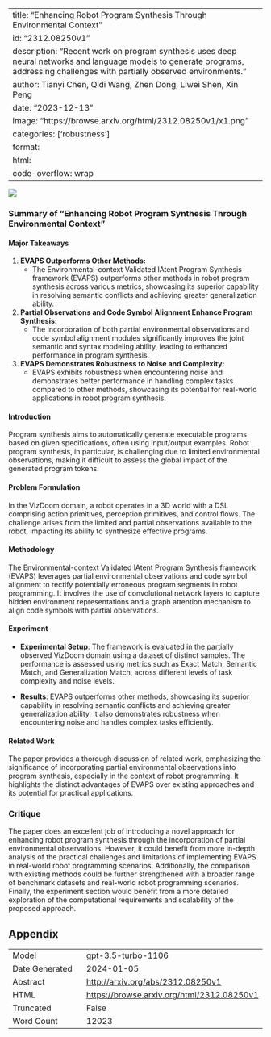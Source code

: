 
---
title: "Enhancing Robot Program Synthesis Through Environmental Context"
id: "2312.08250v1"
description: "Recent work on program synthesis uses deep neural networks and language models to generate programs, addressing challenges with partially observed environments."
author: Tianyi Chen, Qidi Wang, Zhen Dong, Liwei Shen, Xin Peng
date: "2023-12-13"
image: "https://browse.arxiv.org/html/2312.08250v1/x1.png"
categories: ['robustness']
format:
  html:
    code-overflow: wrap
---

![](https://browse.arxiv.org/html/2312.08250v1/x1.png)

### Summary of "Enhancing Robot Program Synthesis Through Environmental Context"

#### Major Takeaways
1. **EVAPS Outperforms Other Methods:**
   - The Environmental-context Validated lAtent Program Synthesis framework (EVAPS) outperforms other methods in robot program synthesis across various metrics, showcasing its superior capability in resolving semantic conflicts and achieving greater generalization ability.
  
2. **Partial Observations and Code Symbol Alignment Enhance Program Synthesis:**
   - The incorporation of both partial environmental observations and code symbol alignment modules significantly improves the joint semantic and syntax modeling ability, leading to enhanced performance in program synthesis.
   
3. **EVAPS Demonstrates Robustness to Noise and Complexity:**
   - EVAPS exhibits robustness when encountering noise and demonstrates better performance in handling complex tasks compared to other methods, showcasing its potential for real-world applications in robot program synthesis.

#### Introduction
Program synthesis aims to automatically generate executable programs based on given specifications, often using input/output examples. Robot program synthesis, in particular, is challenging due to limited environmental observations, making it difficult to assess the global impact of the generated program tokens.

#### Problem Formulation
In the VizDoom domain, a robot operates in a 3D world with a DSL comprising action primitives, perception primitives, and control flows. The challenge arises from the limited and partial observations available to the robot, impacting its ability to synthesize effective programs.

#### Methodology
The Environmental-context Validated lAtent Program Synthesis framework (EVAPS) leverages partial environmental observations and code symbol alignment to rectify potentially erroneous program segments in robot programming. It involves the use of convolutional network layers to capture hidden environment representations and a graph attention mechanism to align code symbols with partial observations.

#### Experiment
- **Experimental Setup**: The framework is evaluated in the partially observed VizDoom domain using a dataset of distinct samples. The performance is assessed using metrics such as Exact Match, Semantic Match, and Generalization Match, across different levels of task complexity and noise levels.

- **Results**: EVAPS outperforms other methods, showcasing its superior capability in resolving semantic conflicts and achieving greater generalization ability. It also demonstrates robustness when encountering noise and handles complex tasks efficiently.

#### Related Work
The paper provides a thorough discussion of related work, emphasizing the significance of incorporating partial environmental observations into program synthesis, especially in the context of robot programming. It highlights the distinct advantages of EVAPS over existing approaches and its potential for practical applications.

### Critique
The paper does an excellent job of introducing a novel approach for enhancing robot program synthesis through the incorporation of partial environmental observations. However, it could benefit from more in-depth analysis of the practical challenges and limitations of implementing EVAPS in real-world robot programming scenarios. Additionally, the comparison with existing methods could be further strengthened with a broader range of benchmark datasets and real-world robot programming scenarios. Finally, the experiment section would benefit from a more detailed exploration of the computational requirements and scalability of the proposed approach.

## Appendix

|          |          |
|----------|----------|
| Model     | gpt-3.5-turbo-1106       |
| Date Generated     | 2024-01-05       |
| Abstract | [http://arxiv.org/abs/2312.08250v1](http://arxiv.org/abs/2312.08250v1)        |
| HTML     | [https://browse.arxiv.org/html/2312.08250v1](https://browse.arxiv.org/html/2312.08250v1)       |
| Truncated       | False       |
| Word Count       | 12023       |